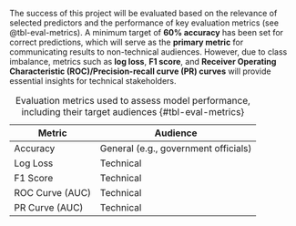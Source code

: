 The success of this project will be evaluated based on the relevance of selected predictors and the performance of key evaluation metrics (see @tbl-eval-metrics). A minimum target of **60% accuracy** has been set for correct predictions, which will serve as the **primary metric** for communicating results to non-technical audiences. However, due to class imbalance, metrics such as **log loss**, **F1 score**, and **Receiver Operating Characteristic (ROC)/Precision-recall curve (PR) curves** will provide essential insights for technical stakeholders.

| **Metric**       | **Audience**                    |
|------------------|---------------------------------|
| Accuracy         | General (e.g., government officials) |
| Log Loss         | Technical                       |
| F1 Score         | Technical                       |
| ROC Curve (AUC)  | Technical                       |
| PR Curve (AUC)   | Technical                       |

: Evaluation metrics used to assess model performance, including their target audiences {#tbl-eval-metrics}
